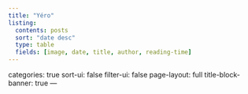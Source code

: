 ```yaml
---
title: "Yéro"
listing:
  contents: posts
  sort: "date desc"
  type: table
  fields: [image, date, title, author, reading-time]
---
```


categories: true sort-ui: false filter-ui: false page-layout: full title-block-banner: true ---
